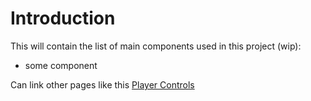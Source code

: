 
<Meta title="Intro" />

# Introduction

This will contain the list of main components used in this project (wip):

- some component

Can link other pages like this [Player Controls](?path=/story/player--default)
